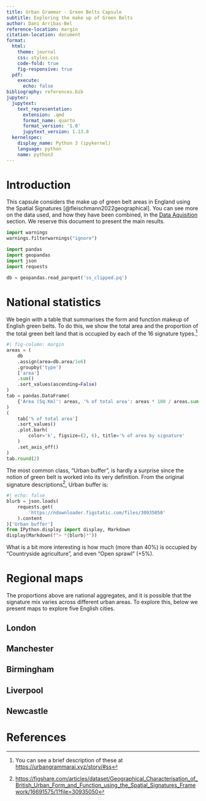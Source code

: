 ```yaml
---
title: Urban Grammar - Green Belts Capsule
subtitle: Exploring the make up of Green Belts
author: Dani Arribas-Bel
reference-location: margin
citation-location: document
format:
  html:
    theme: journal
    css: styles.css
    code-fold: true
    fig-responsive: true
  pdf:
    execute:
      echo: false
bibliography: references.bib
jupyter:
  jupytext:
    text_representation:
      extension: .qmd
      format_name: quarto
      format_version: '1.0'
      jupytext_version: 1.13.8
  kernelspec:
    display_name: Python 3 (ipykernel)
    language: python
    name: python3
---
```


# Introduction

This capsule considers the make up of green belt areas in England using the
Spatial Signatures [@fleischmann2022geographical]. You can see more on the
data used, and how they have been combined, in the [Data
Aquisition](data_acquisition.ipynb) section. We reserve this document to
present the main results.

```python
import warnings
warnings.filterwarnings("ignore")

import pandas
import geopandas
import json
import requests

db = geopandas.read_parquet('ss_clipped.pq')
```

# National statistics

We begin with a table that summarises the form and function makeup of English
green belts. To do this, we show the total area and the proportion of the
total green belt land that is occupied by each of the 16 signature types.[^1]


[^1]: You can see a brief description of these at [https://urbangrammarai.xyz/story/#ss](https://urbangrammarai.xyz/story/#ss)


```python
#| fig-column: margin
areas = (
    db
    .assign(area=db.area/1e6)
    .groupby('type')
    ['area']
    .sum()
    .sort_values(ascending=False)
)
tab = pandas.DataFrame(
    {'Area (Sq.Km)': areas, '% of total area': areas * 100 / areas.sum()}
)
(
    tab['% of total area']
    .sort_values()
    .plot.barh(
        color='k', figsize=(2, 6), title='% of area by signature'
    )
    .set_axis_off()
)
tab.round(2)
```

The most common class, "Urban buffer", is hardly a surprise since the notion
of green belt is worked into its very definition. From the original signature
descriptions[^2], Urban buffer is: 

[^2]: [https://figshare.com/articles/dataset/Geographical_Characterisation_of_British_Urban_Form_and_Function_using_the_Spatial_Signatures_Framework/16691575/1?file=30935050](https://figshare.com/articles/dataset/Geographical_Characterisation_of_British_Urban_Form_and_Function_using_the_Spatial_Signatures_Framework/16691575/1?file=30935050)

```python
#| echo: false
blurb = json.loads(
    requests.get(
        'https://ndownloader.figstatic.com/files/30935050'
    ).content
)['Urban buffer']
from IPython.display import display, Markdown
display(Markdown(f"> *{blurb}*"))
```

What is a bit more interesting is how much (more than 40%) is occupied by
"Countryside agriculture", and even "Open sprawl" (+5%).

# Regional maps

The proportions above are national aggregates, and it is possible that the
signature mix varies across different urban areas. To explore this, below we
present maps to explore five English cities.


## London
## Manchester
## Birmingham
## Liverpool
## Newcastle


# References
